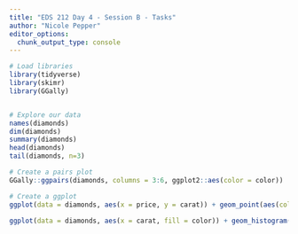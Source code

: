 ```yaml
---
title: "EDS 212 Day 4 - Session B - Tasks"
author: "Nicole Pepper"
editor_options: 
  chunk_output_type: console
---
```


```r
# Load libraries
library(tidyverse)
library(skimr)
library(GGally)


# Explore our data
names(diamonds)
dim(diamonds)
summary(diamonds)
head(diamonds)
tail(diamonds, n=3)

# Create a pairs plot
GGally::ggpairs(diamonds, columns = 3:6, ggplot2::aes(color = color))

# Create a ggplot
ggplot(data = diamonds, aes(x = price, y = carat)) + geom_point(aes(color = color))

ggplot(data = diamonds, aes(x = carat, fill = color)) + geom_histogram()

                                                     
                                                     
```

